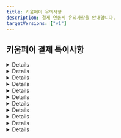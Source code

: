 ```yaml
---
title: 키움페이 유의사항
description: 결제 연동시 유의사항을 안내합니다.
targetVersions: ["v1"]
---
```



## 키움페이 결제 특이사항

<Details>
  <Details.Summary>PC 결제는 `success`, 모바일 결제는 `imp_success` 전달</Details.Summary>

  <Details.Content>
    PC와 모바일에서 결제창이 각기 다른 방식으로 호출되기 때문에, 결제 후속 프로세스에도 차이가 있습니다.
    PC 결제의 경우 키움페이 결제창이 iframe 방식으로 호출되기 때문에 결제 프로세스 완료 후 콜백 함수
    (`IMP.request_pay` 함수 호출시 전달한 두 번째 파라미터)가 호출되지만, 모바일 결제의 경우 키움페이 결제창이 키움페이 URL로
    리디렉션되기 때문에 결제 프로세스 완료 후 지정된 URL(`m_redirect_url`)로 302 리디렉션 됩니다.
    이때 결제 실패/성공 여부를 의미하는 파라미터가 전달되는데, PC 결제시에는 `success`, 모바일 결제시에는 `imp_success`로
    파라미터 명이 다르오니 유의하시기 바랍니다. 아래 예시를 참고해 주세요.

    - \[PC결제] iframe → 콜백 함수 호출 → 콜백 함수로 전달되는 response 객체에 `success` 키 값으로 전달

      ```tsx
      IMP.request_pay(
        {
          // 중략
        },
        function (response) {
          const { success } = response; // 결제 성공 또는 실패 여부
          if (success) {
            // 결제 성공 시 프로세스
          } else {
            // 결제 실패 시 프로세스
          }
        },
      );
      ```

    - \[모바일 결제] 리디렉션 → m\_redirect\_url로 302 리디렉션 → `imp_success` 쿼리 파라미터 전달

      ```text
      /**
       * m_redirect_url을 https://myservice.com/payments/complete로 설정한 후
       * 결제 프로세스 종료 됐을때 302 리디렉션 되는 URL 예시
       */
      https://myservice.com/payments/complete?**imp_success=true**&imp_uid=imp1234567890&merchant_uid=mid_123467890
      ```

    **`imp_success`와 `success`는 deprecated** 되었습니다.

    `imp_success` 파라미터와 `success` 파라미터는 **deprecated** 되었기 때문에 해당 파라미터를 기반으로
    결제 실패/성공 여부를 판단하시는걸 지양해주세요.

    해당 파라미터는 단순히 포트원에서 고객사 클라이언트로 응답되는 시기의 결제 실패/성공 여부를 내려주기 때문에
    이 값은 키움페이에서 포트원으로 결제 결과를 통지하고 포트원의 DB 업데이트가 완료된 시점인 경우에만
    정확합니다.

    그런데 **키움페이 → 포트원으로의 결제 결과 전달 → 포트원 DB 업데이트 및 포트원 → 고객사 클라이언트로의 응답이 비동기로 동작**하기 때문에
    **실제로는 결제가 정상적으로 완료된 경우에도 포트원 DB에 업데이트 시점에 따라 고객사 클라이언트로 응답되는
    `imp_success` 또는 `success` 파라미터가 `false`일 수** 있습니다.

    따라서 포트원 → 고객사 클라이언트로 응답되는 결과 데이터 중 포트원 거래 번호(`imp_uid`)와 고객사 주문 번호(`merchant_uid`)를 이용하여
    포트원 결제내역 조회 API([GET /payments/\{imp\_uid}](/api/rest-v1/payment#get%20%2Fpayments%2F%7Bimp_uid%7D))를 호출한 후
    결제 상태(`status`)를 보고 결제 실패(`failed`)/성공(`paid`) 여부를 판단하시길 권장드립니다.
  </Details.Content>
</Details>

<Details>
  <Details.Summary>사파리 브라우저 - 하나카드 / NH앱캐시 결제시 유의사항</Details.Summary>

  <Details.Content>
    사파리 브라우저에서 하나카드 / NH앱캐시(계좌이체) 결제 시 아래와 같이
    `세션 유효기간이 초과되어 카드사와 연결이 종료되었습니다`와 같은 메시지가 렌더링되며 결제 진행이 불가능한 경우가 발생할 수 있습니다.

    <img src="/gitbook-assets/ko/image (116).png" alt="참고이미지" data-size="original" />

    이러한 현상이 발생한 경우, 사파리 환경설정에서 아래와 같이 `크로스 사이트 추적 방지` 해제 및 `모든 쿠키 차단`이 모두 해제하신 후 다시 시도하시길 바랍니다.

    <img src="/gitbook-assets/ko/image (159).png" alt="참고이미지" data-size="original" />
  </Details.Content>
</Details>

<Details>
  <Details.Summary>사파리/파이어폭스 브라우저 - BC카드 결제시 유의사항</Details.Summary>

  <Details.Content>
    사파리와 파이어폭스에서 키움페이 결제창을 호출한 뒤 BC카드 선택 후 다음 버튼 클릭시 `지불에 실패하였습니다`라는 알림창이 뜨면서 결제 진행이
    불가능한 경우가 발생할 수 있습니다.

    <img src="/gitbook-assets/ko/image (223).png" alt="참고이미지" data-size="original" />

    이러한 현상이 발생한 경우, 사파리 환경설정에서 아래와 같이 `*.payjoa.co.kr` 도메인에 대해 팝업을 `허용`으로 설정해야 합니다.

    <img src="/gitbook-assets/ko/image (256).png" alt="참고이미지" data-size="original" />
  </Details.Content>
</Details>

<Details>
  <Details.Summary>실시간 계좌이체 유의사항 </Details.Summary>

  <Details.Content>
    키움페이의 경우 내부적으로 토스페이먼츠에서 제공하는 계좌이체를 사용하고 있어
    토스 퀵계좌결제로 연결됩니다.
  </Details.Content>
</Details>

<Details>
  <Details.Summary>가상계좌 입금 완료시, 송금자 이름 정보만 저장됨</Details.Summary>

  <Details.Content>
    키움페이는 (발급된)가상계좌에 입금 완료시, 송금자의 정보(은행명, 계좌번호, 송금인) 중 송금자 이름 정보만 저장됩니다.
    따라서 포트원 결제내역 조회([**GET /payments/\{imp\_uid}**](/api/rest-v1/payment#get%20%2Fpayments%2F%7Bimp_uid%7D))시
    송금자의 은행코드(`bank_code`)과 은행명(`bank_name`)은 모두 NULL로 내려가며,
    송금자 이름을 확인하기 위해서는 아래 예시와 같이 별도의 쿼리 파라미터(`extension`)를 `true`로 설정해주셔야 합니다.

    ```http
    GET http://api.iamport.kr/payments/{포트원 번호}?**extension=true**
    ```

    ```json
    {
      // ... 중략
      "bank_code": null, // 송금자 은행 코드 알 수 없음
      "bank_name": null, // 송금자 은행 이름 알 수 없음
      "extension": {
        // ... 중략
        "REMITTER": "홍길동" // 송금자 이름
      }
    }
    ```
  </Details.Content>
</Details>

<Details>
  <Details.Summary>가상계좌 결제 취소시, PG사와 특약 필요</Details.Summary>

  <Details.Content>
    가상계좌 입금 완료 건에 대한 결제 취소(환불)는 가상계좌 발급 시 수수료가 부과되기 때문에 키움페이와
    특약을 계약한 후 사용할 수 있습니다. 특약을 계약하지 않는 경우 기본적으로 가상계좌 결제 건의 환불은 불가능합니다.
  </Details.Content>
</Details>

<Details>
  <Details.Summary>가상계좌 결제 취소시, 실제 환불 금액 입금까지 7 영업일 이상 소요</Details.Summary>

  <Details.Content>
    가상계좌 결제 취소(환불)을 진행하는 경우 키움페이 측에서 수기로 확인한 후 환불 처리가 진행되기 때문에
    환불 금액이 실제로 입금 될 때까지 7 영업일 이상 소요될 수 있습니다.
  </Details.Content>
</Details>

<Details>
  <Details.Summary>과세/면세/복합과세를 하나의 CPID로 이용하시는 경우</Details.Summary>

  <Details.Content>
    키움페이와 계약 진행 시 사용할 CPID 설정을 `건별구분`으로 발급 요청해 주셔야 합니다.
    건별구분으로 발급된 경우에만 하나의 CPID로 과세/면세/복합과세 거래 건을 모두 처리할 수 있습니다.
  </Details.Content>
</Details>

<Details>
  <Details.Summary>면세금액은 카드 결제만 설정 가능</Details.Summary>

  <Details.Content>
    결제창(`IMP.request_pay` 함수) 호출시 총 결제 금액(`amount`)중 면세 금액(`tax_free`)을 설정할 수 있습니다.
    단, 키움페이 시스템 상 면세 금액은 카드 결제(`pay_method: "card"`) 시에만 가능하고 계좌이체 / 가상계좌 결제 시에는
    설정할 수 없어 전액 과세 처리 됩니다.
  </Details.Content>
</Details>

<Details>
  <Details.Summary>에스크로 결제 시 구매자 전화번호 자동 입력 불가</Details.Summary>

  <Details.Content>
    에스크로 결제시 결제 요청 시 입력된 구매자 전화번호가 결제창에 자동 완성되지 않습니다.

    <img src="/gitbook-assets/ko/image (253).png" alt="참고이미지" data-size="original" />
  </Details.Content>
</Details>

<Details>
  <Details.Summary>비인증 결제 API 호출시 초당 호출 횟수 제한</Details.Summary>

  <Details.Content>
    비인증 결제 API 호출시 **초당 50건 이하**로 호출 하는 것을 권장합니다.
    초당 50건 이상의 비인증 결제 API가 호출될 경우 오류가 발생할 수 있습니다.
  </Details.Content>
</Details>
